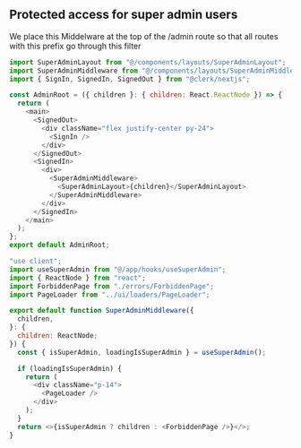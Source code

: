 ## Protected access for super admin users
We place this Middelware at the top of the /admin route so that all routes with this prefix go through this filter
```js {15-17}
import SuperAdminLayout from "@/components/layouts/SuperAdminLayout";
import SuperAdminMiddleware from "@/components/layouts/SuperAdminMiddleware";
import { SignIn, SignedIn, SignedOut } from "@clerk/nextjs";

const AdminRoot = ({ children }: { children: React.ReactNode }) => {
  return (
    <main>
      <SignedOut>
        <div className="flex justify-center py-24">
          <SignIn />
        </div>
      </SignedOut>
      <SignedIn>
        <div>
          <SuperAdminMiddleware>
            <SuperAdminLayout>{children}</SuperAdminLayout>
          </SuperAdminMiddleware>
        </div>
      </SignedIn>
    </main>
  );
};
export default AdminRoot;
```

```js
"use client";
import useSuperAdmin from "@/app/hooks/useSuperAdmin";
import { ReactNode } from "react";
import ForbiddenPage from "./errors/ForbiddenPage";
import PageLoader from "../ui/loaders/PageLoader";

export default function SuperAdminMiddleware({
  children,
}: {
  children: ReactNode;
}) {
  const { isSuperAdmin, loadingIsSuperAdmin } = useSuperAdmin();

  if (loadingIsSuperAdmin) {
    return (
      <div className="p-14">
        <PageLoader />
      </div>
    );
  }
  return <>{isSuperAdmin ? children : <ForbiddenPage />}</>;
}
```
